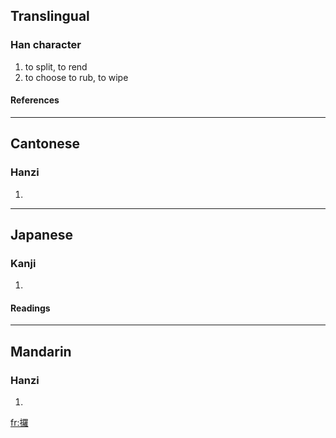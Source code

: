 ==Translingual==
===Han character===
{{Han char|rn=64|rad=手|as=19|sn=22|four=|canj=手田中土 (QWLG)}}
# to split, to rend
# to choose to rub, to wipe
====References====
{{Han ref|kx=0464.090|dkj=13022|dj=0813.070|hdz=31990.050|uh=651E|ud=25886}}

----
==Cantonese==
===Hanzi===
{{yue-hanzi|jyut=lo2}}
# {{defn|Cantonese}}

----
==Japanese==
===Kanji===
{{ja-kanji|grade=|rs=手19}}
# {{defn|Japanese}} 
====Readings====
{{ja-readings|on=[[ら]] (ra)|kun=[[えらぶ]] (erabu), [[さく]] (saku)}}

----
==Mandarin==
===Hanzi===
{{cmn-hanzi|pin=[[luō]] (luo1), [[luǒ]] (luo3), [[lǚ]] (lü3)|wg=lo<sup>1</sup>, lo<sup>3</sup>, lü<sup>3</sup>}}
# {{defn|Mandarin}}

[[fr:攞]]
